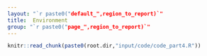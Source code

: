 ```yaml
---
layout: "`r paste0("default_",region_to_report)`"
title:  Environment
group: "`r paste0("page_",region_to_report)`"
---
```




<!-- %
% PPPPPPPPPPPPPPPPP                                               tttt             444444444
% P::::::::::::::::P                                           ttt:::t            4::::::::4
% P::::::PPPPPP:::::P                                          t:::::t           4:::::::::4
% PP:::::P     P:::::P                                         t:::::t          4::::44::::4
%   P::::P     P:::::Paaaaaaaaaaaaa  rrrrr   rrrrrrrrr   ttttttt:::::ttttttt   4::::4 4::::4
%   P::::P     P:::::Pa::::::::::::a r::::rrr:::::::::r  t:::::::::::::::::t  4::::4  4::::4
%   P::::PPPPPP:::::P aaaaaaaaa:::::ar:::::::::::::::::r t:::::::::::::::::t 4::::4   4::::4
%   P:::::::::::::PP           a::::arr::::::rrrrr::::::rtttttt:::::::tttttt4::::444444::::444
%   P::::PPPPPPPPP      aaaaaaa:::::a r:::::r     r:::::r      t:::::t      4::::::::::::::::4
%   P::::P            aa::::::::::::a r:::::r     rrrrrrr      t:::::t      4444444444:::::444
%   P::::P           a::::aaaa::::::a r:::::r                  t:::::t                4::::4
%   P::::P          a::::a    a:::::a r:::::r                  t:::::t    tttttt      4::::4
% PP::::::PP        a::::a    a:::::a r:::::r                  t::::::tttt:::::t      4::::4
% P::::::::P        a:::::aaaa::::::a r:::::r                  tt::::::::::::::t    44::::::44
% P::::::::P         a::::::::::aa:::ar:::::r                    tt:::::::::::tt    4::::::::4
% PPPPPPPPPP          aaaaaaaaaa  aaaarrrrrrr                      ttttttttttt      4444444444
%
%


%%%%%%%%%%%%%%%%%%%%%%%%%%%%%%%%%%%%%%%%%%%%%%%%%%
%% PART4 - Sustainability dimensions
%%%%%%%%%%%%%%%%%%%%%%%%%%%%%%%%%%%%%%%%%%%%%%%%%% -->



```r
knitr::read_chunk(paste0(root.dir,"input/code/code_part4.R"))
```


```r
```



<!-- %
%   _                       _
%  | |     __ _  _ __    __| |
%  | |    / _` || '_ \  / _` |
%  | |___| (_| || | | || (_| |
%  |_____|\__,_||_| |_| \__,_|
%
% -->



```r
```

```r
```


```r
```


```r
```

```r
```


```r
```


```r
```




<!-- %
%  __        __          _
%  \ \      / /   __ _  | |_    ___   _ __
%   \ \ /\ / /   / _` | | __|  / _ \ | '__|
%    \ V  V /   | (_| | | |_  |  __/ | |
%     \_/\_/     \__,_|  \__|  \___| |_|
% -->




```r
```


```r
```



```r
```


```r
```

```r
```


```r
```


```r
```





<!-- %   _____
%  | ____|  _ __     ___   _ __    __ _   _   _
%  |  _|   | '_ \   / _ \ | '__|  / _` | | | | |
%  | |___  | | | | |  __/ | |    | (_| | | |_| |
%  |_____| |_| |_|  \___| |_|     \__, |  \__, |
%                                 |___/   |___/ -->



```r
```


```r
```



```r
```


```r
```

```r
```


```r
```


```r
```





<!-- %   _____                               _
%  |  ___|   ___    _ __    ___   ___  | |_   _ __   _   _
%  | |_     / _ \  | '__|  / _ \ / __| | __| | '__| | | | |
%  |  _|   | (_) | | |    |  __/ \__ \ | |_  | |    | |_| |
%  |_|      \___/  |_|     \___| |___/  \__| |_|     \__, |
%                                                    |___/ -->





```r
```

```r
```


```r
```


```r
```

```r
```


```r
```


```r
```





<!-- %    ____   _   _                       _                     _
%   / ___| | | (_)  _ __ ___     __ _  | |_    ___      ___  | |__     __ _   _ __     __ _    ___
%  | |     | | | | | '_ ` _ \   / _` | | __|  / _ \    / __| | '_ \   / _` | | '_ \   / _` |  / _ \
%  | |___  | | | | | | | | | | | (_| | | |_  |  __/   | (__  | | | | | (_| | | | | | | (_| | |  __/
%   \____| |_| |_| |_| |_| |_|  \__,_|  \__|  \___|    \___| |_| |_|  \__,_| |_| |_|  \__, |  \___|
%                                                                                     |___/ -->


```r
```

```r
```


```r
```


```r
```

```r
```


```r
```


```r
```
